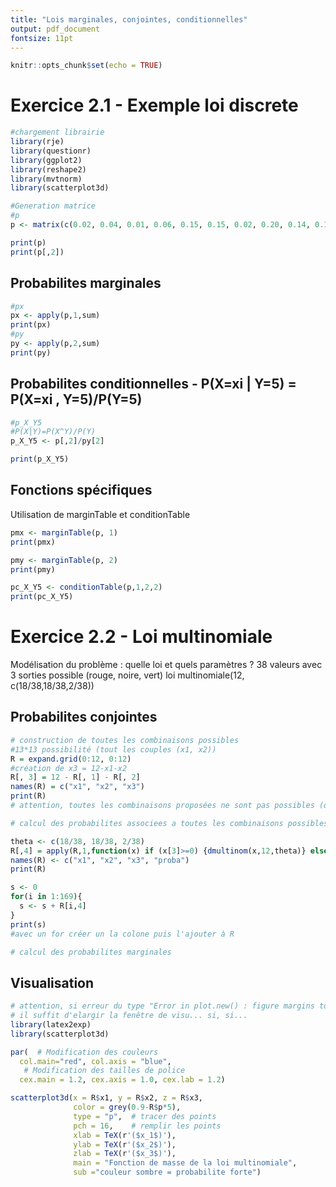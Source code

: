 ```yaml
---
title: "Lois marginales, conjointes, conditionnelles"
output: pdf_document
fontsize: 11pt
---
```

  
```r
knitr::opts_chunk$set(echo = TRUE)
```


# Exercice 2.1 - Exemple loi discrete

```r
#chargement librairie
library(rje)
library(questionr)
library(ggplot2)
library(reshape2)
library(mvtnorm)
library(scatterplot3d)

#Generation matrice
#p 
p <- matrix(c(0.02, 0.04, 0.01, 0.06, 0.15, 0.15, 0.02, 0.20, 0.14, 0.10, 0.10, 0.01), nrow=3, ncol=4)

print(p)
print(p[,2])
```


## Probabilites marginales
```r
#px 
px <- apply(p,1,sum)
print(px)
#py
py <- apply(p,2,sum)
print(py)
```

## Probabilites conditionnelles - P(X=xi | Y=5) = P(X=xi , Y=5)/P(Y=5)
```r
#p_X_Y5
#P(X|Y)=P(X^Y)/P(Y)
p_X_Y5 <- p[,2]/py[2]

print(p_X_Y5)
```

## Fonctions spécifiques
Utilisation de marginTable et conditionTable
```r

pmx <- marginTable(p, 1)
print(pmx)

pmy <- marginTable(p, 2)
print(pmy)

pc_X_Y5 <- conditionTable(p,1,2,2)
print(pc_X_Y5)
```

# Exercice 2.2 - Loi multinomiale

Modélisation du problème : quelle loi et quels paramètres ?
38 valeurs avec 3 sorties possible (rouge, noire, vert)
loi multinomiale(12, c(18/38,18/38,2/38))

## Probabilites conjointes
```r
# construction de toutes les combinaisons possibles
#13*13 possibilité (tout les couples (x1, x2))
R = expand.grid(0:12, 0:12)
#création de x3 = 12-x1-x2
R[, 3] = 12 - R[, 1] - R[, 2]
names(R) = c("x1", "x2", "x3")
print(R)
# attention, toutes les combinaisons proposées ne sont pas possibles (observez R!), il faudra en tenir compte dans la suite
```

```r
# calcul des probabilites associees a toutes les combinaisons possibles (vérifiez !)

theta <- c(18/38, 18/38, 2/38)
R[,4] = apply(R,1,function(x) if (x[3]>=0) {dmultinom(x,12,theta)} else {0})
names(R) <- c("x1", "x2", "x3", "proba")
print(R)

s <- 0
for(i in 1:169){
  s <- s + R[i,4]
}
print(s)
#avec un for créer un la colone puis l'ajouter à R
```

```r

# calcul des probabilites marginales 


```
## Visualisation
```r
# attention, si erreur du type "Error in plot.new() : figure margins too large"
# il suffit d'elargir la fenêtre de visu... si, si...
library(latex2exp)
library(scatterplot3d)

par(  # Modification des couleurs 
  col.main="red", col.axis = "blue",
   # Modification des tailles de police
  cex.main = 1.2, cex.axis = 1.0, cex.lab = 1.2)

scatterplot3d(x = R$x1, y = R$x2, z = R$x3, 
              color = grey(0.9-R$p*5), 
              type = "p",  # tracer des points
              pch = 16,    # remplir les points
              xlab = TeX(r'($x_1$)'),                
              ylab = TeX(r'($x_2$)'), 
              zlab = TeX(r'($x_3$)'),
              main = "Fonction de masse de la loi multinomiale",
              sub ="couleur sombre = probabilite forte")

```



